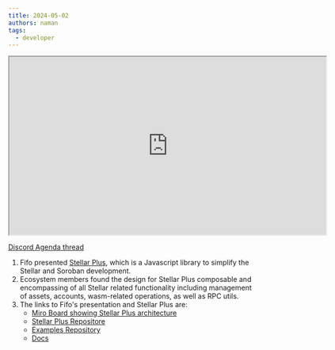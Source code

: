```yaml
---
title: 2024-05-02
authors: naman
tags:
  - developer
---
```


<iframe
  src="https://drive.google.com/file/d/1-XWdGA3vMqoMI6DqBDtjKR_DTeOImpbZ/preview"
  width="640"
  height="360"
  allow="autoplay"
></iframe>

[Discord Agenda thread](https://discord.com/channels/897514728459468821/1234887262530048010/1234887262530048010)

1. Fifo presented [Stellar Plus](https://docs.cheesecakelabs.com/stellar-plus), which is a Javascript library to simplify the Stellar and Soroban development.
2. Ecosystem members found the design for Stellar Plus composable and encompassing of all Stellar related functionality including management of assets, accounts, wasm-related operations, as well as RPC utils. 
3. The links to Fifo's presentation and Stellar Plus are:
   - [Miro Board showing Stellar Plus architecture](https://miro.com/app/board/uXjVKMDkMPI=/?share_link_id=643609701897)
   - [Stellar Plus Repositore](https://discord.com/channels/897514728459468821/1234887262530048010/1235699608274079865)
   - [Examples Repository](https://github.com/fazzatti/stellar-plus-examples)
   - [Docs](https://docs.cheesecakelabs.com/stellar-plus)
